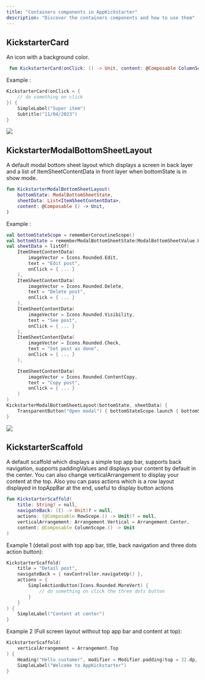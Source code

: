 ```yaml
--- 
title: "Containers components in AppKickstarter"
description: "Discover the containers components and how to use them"  
--- 
```



## KickstarterCard

An icon with a background color.

```kotlin
 fun KickstarterCard(onClick: () -> Unit, content: @Composable ColumnScope.() -> Unit)
```

Example : 
```kotlin
KickstarterCard(onClick = {
    // do something on click
}) {
    SimpleLabel("Super item")
    Subtitle("11/04/2023")
}
```

![](/images/kickstartercard.png)

## KickstarterModalBottomSheetLayout

A default modal bottom sheet layout which displays a screen in back layer and 
a list of ItemSheetContentData in front layer when bottomState is in show mode.

```kotlin
fun KickstarterModalBottomSheetLayout(
    bottomState: ModalBottomSheetState,
    sheetData: List<ItemSheetContentData>,
    content: @Composable () -> Unit,
)
```

Example : 
```kotlin
val bottomStateScope = rememberCoroutineScope()
val bottomState = rememberModalBottomSheetState(ModalBottomSheetValue.Hidden)
val sheetData = listOf(
    ItemSheetContentData(
        imageVector = Icons.Rounded.Edit,
        text = "Edit post",
        onClick = { ... }
    ),
    ItemSheetContentData(
        imageVector = Icons.Rounded.Delete,
        text = "Delete post",
        onClick = { ... }
    ),
    ItemSheetContentData(
        imageVector = Icons.Rounded.Visibility,
        text = "See post",
        onClick = { ... }
    ),
    ItemSheetContentData(
        imageVector = Icons.Rounded.Check,
        text = "Set post as done",
        onClick = { ... }
    ),

    ItemSheetContentData(
        imageVector = Icons.Rounded.ContentCopy,
        text = "Copy post",
        onClick = { ... }
    )
)
KickstarterModalBottomSheetLayout(bottomState, sheetData) {
    TransparentButton("Open modal") { bottomStateScope.launch { bottomState.show() } }
}
```


![](/images/kickstartermodalbottomsheetlayout.png)


## KickstarterScaffold

A default scaffold which displays a simple top app bar, supports back navigation, 
supports paddingValues and displays your content by default in the center. 
You can also change verticalArrangement to display your content at the top.
Also you can pass actions which is a row layout displayed in topAppBar at the end, useful to display button actions

```kotlin
fun KickstarterScaffold(
    title: String? = null,
    navigateBack: (() -> Unit)? = null,
    actions: (@Composable RowScope.() -> Unit)? = null,
    verticalArrangement: Arrangement.Vertical = Arrangement.Center,
    content: @Composable ColumnScope.() -> Unit
)
```

Example 1 (detail post with top app bar, title, back navigation and three dots action button): 
```kotlin
KickstarterScaffold(
    title = "Detail post", 
    navigateBack = { navController.navigateUp() }, 
    actions = {
        SimpleActionButton(Icons.Rounded.MoreVert) {
            // do something on click the three dots button
        }
    }
) {
    SimpleLabel("Content at center")
}
```


Example 2 (Full screen layout without top app bar and content at top): 
```kotlin
KickstarterScaffold(
    verticalArrangement = Arrangement.Top
) {
    Heading("Hello customer", modifier = Modifier.padding(top = 32.dp, start = 32.dp))
    SimpleLabel("Welcome to AppKickstarter")
}
```


